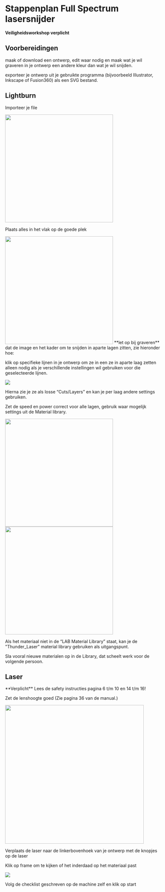 
# Stappenplan Full Spectrum lasersnijder

<Callout type="warning">**Veiligheidsworkshop verplicht**</Callout>

## Voorbereidingen

maak of download een ontwerp, edit waar nodig en maak wat je wil graveren in je ontwerp een andere kleur dan wat je wil snijden.

exporteer je ontwerp uit je gebruikte programma (bijvoorbeeld Illustrator, Inkscape of Fusion360) als een SVG bestand.


## Lightburn

Importeer je file

<img src="/assets/lasersnijder/lasersnijden-01.jpg" width="350">

Plaats alles in het vlak op de goede plek

<img src="/assets/lasersnijder/lasersnijden-02.jpg" width="350">


<Callout type="info">
**let op bij graveren** dat de image en het kader om te snijden in aparte lagen zitten, zie hieronder hoe:
</Callout>

klik op specifieke lijnen in je ontwerp om ze in een ze in aparte laag zetten 
alleen nodig als je verschillende instellingen wil gebruiken voor die geselecteerde lijnen.

![](/assets/lasersnijder/lasersnijden-03.jpg)

Hierna zie je ze als losse “Cuts/Layers” en kan je per laag andere settings gebruiken.

Zet de speed en power correct voor alle lagen, gebruik waar mogelijk settings uit de Material library.

<img src="/assets/lasersnijder/lasersnijden-04.jpg" width="350">
<img src="/assets/lasersnijder/lasersnijden-05.jpg" width="350">

Als het materiaal niet in de “LAB Material Library” staat, kan je de "Thunder_Laser" material library gebruiken als uitgangspunt.

<Callout type="info">
Sla vooral nieuwe materialen op in de Library, dat scheelt werk voor de volgende persoon.
</Callout>

## Laser

<Callout type="error" emoji="🚨">
  **Verplicht** Lees de safety instructies pagina 6 t/m 10 en 14 t/m 16!
</Callout>

Zet de lenshoogte goed (Zie pagina 36 van de manual.)

<img src="/assets/lasersnijder/lasersnijden-06.jpg" width="450">


Verplaats de laser naar de linkerbovenhoek van je ontwerp met de knopjes op de laser

Klik op frame om te kijken of het inderdaad op het materiaal past

![](/assets/lasersnijder/lasersnijden-07.jpg)

Volg de checklist geschreven op de machine zelf en klik op start
